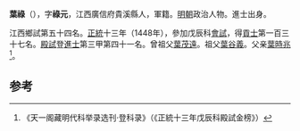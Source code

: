 '''葉祿'''（{{bd|1417年||？}}），字'''祿元'''，江西廣信府貴溪縣人，軍籍。[[明朝|明朝]]政治人物。進士出身。

江西鄉試第五十四名。[[正统_(年号)|正統]]十三年（1448年），參加戊辰科[[會試|會試]]，得[[貢士|貢士]]第一百三十七名。[[殿試|殿試]]登[[進士|進士]]第三甲第四十一名。曾祖父[[葉茂遠|葉茂遠]]。祖父[[葉谷義|葉谷義]]。父亲[[葉時兆|葉時兆]]<ref>《天一阁藏明代科举录选刊·登科录》（《正統十三年戊辰科殿試金榜》）</ref>。

==参考==
{{reflist}}
{{明朝人物小作品}}
{{正統十三年戊辰科殿試金榜}}